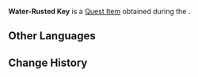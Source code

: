 {{Item Infobox
|id           = 120951
|image        = Item Black Key.png
|type         = Quest Items
|description  = A key that soaked in water for a long, long time. Who knows if it can even unlock the door it was made to open anymore...
|source1      = [[Open Your Heart to Me]]
}}
'''Water-Rusted Key''' is a [[Quest Item]] obtained during the {{Quest|Open Your Heart to Me}}.

==Other Languages==
{{Other Languages
|default_hidden = 1
|en       = Water-Rusted Key
|zhs      = 被水锈蚀的钥匙
|zhs_rm   = 
|zht      = 被水鏽蝕的鑰匙
|zht_rm   = 
|ja       = 水中で錆びた鍵
|ja_rm    = Suichuu de Sabita Kagi
|ko       = 물<->에 부식된 열쇠
|es       = Llave oxidada por el agua
|fr       = Clé rouillée par l'eau
|ru       = Поржавевший в воде ключ
|th       = กุญแจที่แช่น้ำจนขึ้นสนิม
|th_rm    = 
|vi       = Chìa Khóa Bị Nước Ăn Mòn
|de       = Vom Wasser durchgerosteter Schlüssel
|id       = Kunci yang Berkarat Karena Air
|pt       = Chave Enferrujada pela Água
|tr       = Suda Paslanmış Anahtar
|it       = Chiave arrugginita trovata nell'acqua
}}

==Change History==
{{Change History|5.2}}